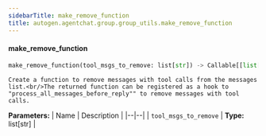 ```yaml
---
sidebarTitle: make_remove_function
title: autogen.agentchat.group.group_utils.make_remove_function
---
```


<code class="doc-symbol doc-symbol-heading doc-symbol-function"></code>
#### make_remove_function

```python
make_remove_function(tool_msgs_to_remove: list[str]) -> Callable[[list[dict[str, Any]]], list[dict[str, Any]]]
```

    Create a function to remove messages with tool calls from the messages list.<br/>The returned function can be registered as a hook to "process_all_messages_before_reply"" to remove messages with tool calls.

<b>Parameters:</b>
| Name | Description |
|--|--|
| `tool_msgs_to_remove` | **Type:** list[str] |

<br />